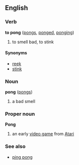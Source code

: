 ==English==

===Verb===
'''to pong''' ([[pongs]], [[ponged]], [[ponging]])

# to smell bad, to stink

====Synonyms====
*[[reek]]
*[[stink]]

===Noun===
'''pong''' ([[pongs]])

# a bad smell

===Proper noun===
'''Pong'''

# an early [[video game]] from [[Atari]]

===See also===
*[[ping pong]]